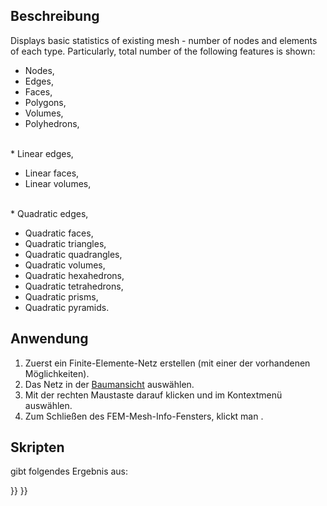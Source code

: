 <languages/>

{{Docnav/de
|[[FEM_MeshClear/de|NetzLöschen]]
|[[FEM_Preferences/de|Einstellungen]]
|[[FEM_Workbench/de|FEM]]
|IconL=FEM_MeshClear.svg
|IconR=
|IconC=Workbench_FEM.svg
}}

{{GuiCommand/de
|Name=FEM MeshDisplayInfo
|Name/de=FEM NetzinformationenAnzeigen
|MenuLocation=Kontextmenü des Mesh-Objekts → Informationen zum FEM-Netz anzeigen
|Workbenches=[[FEM_Workbench/de|FEM]]
|SeeAlso=[[FEM_tutorial/de|FEM Tutorium]]
}}

<span id="Description"></span>
==Beschreibung==

Displays basic statistics of existing mesh - number of nodes and elements of each type. Particularly, total number of the following features is shown:
* Nodes,
* Edges,
* Faces,
* Polygons,
* Volumes,
* Polyhedrons,
<br>
* Linear edges,
* Linear faces,
* Linear volumes,
<br>
* Quadratic edges,
* Quadratic faces,
* Quadratic triangles,
* Quadratic quadrangles,
* Quadratic volumes,
* Quadratic hexahedrons,
* Quadratic tetrahedrons,
* Quadratic prisms,
* Quadratic pyramids.

<span id="Usage"></span>
==Anwendung==

# Zuerst ein Finite-Elemente-Netz erstellen (mit einer der vorhandenen Möglichkeiten).
# Das Netz in der [[Tree_view/de|Baumansicht]] auswählen.
# Mit der rechten Maustaste darauf klicken und {{Button|[[Image:FEM MeshDisplayInfo.svg|16px]] [[FEM_MeshDisplayInfo/de|Informationen zum FEM-Netz anzeigen]]}} im Kontextmenü auswählen.
# Zum Schließen des FEM-Mesh-Info-Fensters, klickt man {{Button|OK}}.

<span id="Scripting"></span>
==Skripten==

{{code|code=
# setup some model with a fem mesh to print information from
from femexamples.ccx_cantilever_faceload import setup
setup()
# print the fem mesh information
print(App.ActiveDocument.Mesh.FemMesh)
}}

gibt folgendes Ergebnis aus:

{{code|code=
>>> print(App.ActiveDocument.Mesh.FemMesh)
========================== Dump contents of mesh ==========================


1) Total number of nodes:      	228
2) Total number of edges:      	0
3) Total number of faces:      	0
4) Total number of polygons:   	0
5) Total number of volumes:    	79
6) Total number of polyhedrons:	0

7) Total number of linear edges:	0
8) Total number of linear faces:	0
9) Total number of linear volumes:	0

10) Total number of quadratic edges:	0
11) Total number of quadratic faces:	0
12) Total number of quadratic volumes:	79
12.1) Number of quadratic hexahedrons: 	0
12.2) Number of quadratic tetrahedrons:	79
12.3) Number of quadratic prisms:      	0
12.4) Number of quadratic pyramids:    	0

===========================================================================
}}


{{Docnav/de
|[[FEM_MeshClear/de|NetzLöschen]]
|[[FEM_Preferences/de|Einstellungen]]
|[[FEM_Workbench/de|FEM]]
|IconL=FEM_MeshClear.svg
|IconR=
|IconC=Workbench_FEM.svg
}}

{{FEM Tools navi{{#translation:}}}}
{{Userdocnavi{{#translation:}}}}